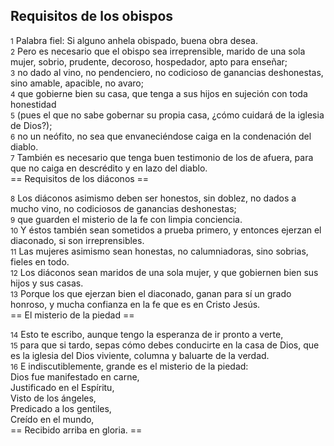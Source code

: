 == Requisitos de los obispos ==

{{anchor|1}} <small>1</small> Palabra fiel: Si alguno anhela obispado, buena obra desea.<br>
{{anchor|2}} <small>2</small> Pero es necesario que el obispo sea irreprensible, marido de una sola mujer, sobrio, prudente, decoroso, hospedador, apto para enseñar;<br>
{{anchor|3}} <small>3</small> no dado al vino, no pendenciero, no codicioso de ganancias deshonestas, sino amable, apacible, no avaro;<br>
{{anchor|4}} <small>4</small> que gobierne bien su casa, que tenga a sus hijos en sujeción con toda honestidad<br>
{{anchor|5}} <small>5</small> (pues el que no sabe gobernar su propia casa, ¿cómo cuidará de la iglesia de Dios?);<br>
{{anchor|6}} <small>6</small> no un neófito, no sea que envaneciéndose caiga en la condenación del diablo.<br>
{{anchor|7}} <small>7</small> También es necesario que tenga buen testimonio de los de afuera, para que no caiga en descrédito y en lazo del diablo.<br>
== Requisitos de los diáconos ==

{{anchor|8}} <small>8</small> Los diáconos asimismo deben ser honestos, sin doblez, no dados a mucho vino, no codiciosos de ganancias deshonestas;<br>
{{anchor|9}} <small>9</small> que guarden el misterio de la fe con limpia conciencia.<br>
{{anchor|10}} <small>10</small> Y éstos también sean sometidos a prueba primero, y entonces ejerzan el diaconado, si son irreprensibles.<br>
{{anchor|11}} <small>11</small> Las mujeres asimismo sean honestas, no calumniadoras, sino sobrias, fieles en todo.<br>
{{anchor|12}} <small>12</small> Los diáconos sean maridos de una sola mujer, y que gobiernen bien sus hijos y sus casas.<br>
{{anchor|13}} <small>13</small> Porque los que ejerzan bien el diaconado, ganan para sí un grado honroso, y mucha confianza en la fe que es en Cristo Jesús.<br>
== El misterio de la piedad ==

{{anchor|14}} <small>14</small> Esto te escribo, aunque tengo la esperanza de ir pronto a verte,<br>
{{anchor|15}} <small>15</small> para que si tardo, sepas cómo debes conducirte en la casa de Dios, que es la iglesia del Dios viviente, columna y baluarte de la verdad.<br>
{{anchor|16}} <small>16</small> E indiscutiblemente, grande es el misterio de la piedad:<br>
Dios fue manifestado en carne,<br>
Justificado en el Espíritu,<br>
Visto de los ángeles,<br>
Predicado a los gentiles,<br>
Creído en el mundo,<br>
== Recibido arriba en gloria. ==

